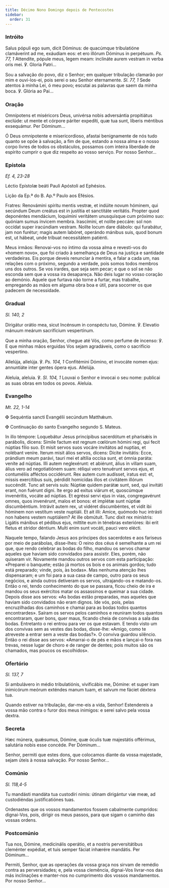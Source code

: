 ```yaml
---
title: Décimo Nono Domingo depois de Pentecostes
sidebar:
  order: 31
---
```


### Intróito

<div class="side-by-side not-content">

Salus pópuli ego sum, dicit Dóminus: de quacúmque tribulatióne clamáverint ad me, exáudiam eos: et ero illórum Dóminus in perpétuum. <em>Ps. 77, 1</em> Attendite, pópule meus, legem meam: inclináte aurem vestram in verba oris mei. ℣. Gloria Patri...

Sou a salvação do povo, diz o Senhor; em qualquer tribulação clamarão por mim e ouvi-los-ei, pois serei o seu Senhor eternamente. <em>Sl. 77, 1</em> Sede atentos à minha Lei, ó meu povo; escutai as palavras que saem da minha boca. ℣. Glória ao Pai...

</div>

### Oração

<div class="side-by-side not-content">

Omnípotens et miséricors Deus, univérsa nobis adversántia propitiátus exclúde: ut mente et córpore páriter expedíti, quæ tua sunt, líberis méntibus exsequámur. Per Dóminum...

Ó Deus omnipotente e misericordioso, afastai benignamente de nós tudo quanto se opõe à salvação, a fim de que, estando a nossa alma e o nosso corpo livres de todos os obstáculos, possamos com inteira liberdade de espírito cumprir o que diz respeito ao vosso serviço. Por nosso Senhor...

</div>

### Epístola

<em>Ef. 4, 23-28</em>

<div class="side-by-side not-content">

Léctio Epístolæ beáti Pauli Apóstoli ad Ephésios.

Lição da Ep.ª do B. Ap.º Paulo aos Efésios.

Fratres: Renovámini spíritu mentis vestræ, et indúite novum hóminem, qui secúndum Deum creátus est in justítia et sanctitáte veritátis. Propter quod deponéntes mendácium, loquímini veritátem unusquísque cum próximo suo: quóniam sumus ínvicem membra. Irascímini, et nolíte peccáre: sol non occídat super iracúndiam vestram. Nolíte locum dare diábolo: qui furabátur, jam non furétur; magis autem labóret, operándo mánibus suis, quod bonum est, ut hábeat, unde tríbuat necessitátem patiénti.

Meus irmãos: Renovai-vos no íntimo da vossa alma e revesti-vos do «homem novo», que foi criado à semelhança de Deus na justiça e santidade verdadeiras. Eis porque deveis renunciar à mentira, e falar a cada um, nas relações com o próximo, segundo a verdade, pois somos todos membros uns dos outros. Se vos irardes, que seja sem pecar; e que o sol se não esconda sem que a vossa ira desapareça. Não deis lugar no vosso coração ao demónio. Aquele que furtava não torne a furtar, mas trabalhe, empregando as mãos em alguma obra boa e útil, para socorrer os que padecem de necessidade.

</div>

### Gradual

<em>Sl. 140, 2</em>

<div class="side-by-side not-content">

Dirigátur orátio mea, sicut Incénsum in conspéctu tuo, Dómine. ℣. Elevatio mánuum meárum sacrifícium vespertínum.

Que a minha oração, Senhor, chegue até Vós, como perfume de incenso: ℣. E que minhas mãos erguidas Vos sejam agradáveis, como o sacrifício vespertino.

Allelúja, allelúja. ℣. <em>Ps. 104, 1</em> Confitémini Dómino, et invocáte nomen ejus: annuntiáte inter gentes ópera ejus. Allelúja.

Aleluia, aleluia. ℣. <em>Sl. 104, 1</em> Louvai o Senhor e invocai o seu nome: publicai as suas obras em todos os povos. Aleluia.

</div>

### Evangelho

<em>Mt. 22, 1-14</em>

<div class="side-by-side not-content">

<span class="cross text-red-500">✠</span> Sequéntia sancti Evangélii secúndum Matthǽum.

<span class="cross text-red-500">✠</span> Continuação do santo Evangelho segundo S. Mateus.

In illo témpore: Loquebátur Jesus princípibus sacerdótum et pharisǽis in parábolis, dicens: Símile factum est regnum cœlórum hómini regi, qui fecit núptias fílio suo. Et misit servos suos vocáre invitátos ad nuptias, et nolébant veníre. Iterum misit álios servos, dicens: Dícite invitátis: Ecce, prándium meum parávi, tauri mei et altília occísa sunt, et ómnia paráta: veníte ad núptias. Illi autem neglexérunt: et abiérunt, álius in villam suam, álius vero ad negotiatiónem suam: réliqui vero tenuérunt servos ejus, et contuméliis afféctos occidérunt. Rex autem cum audísset, iratus est: et, missis exercítibus suis, pérdidit homicídas illos et civitátem illórum succéndit. Tunc ait servis suis: Núptiæ quidem parátæ sunt, sed, qui invitáti erant, non fuérunt digni. Ite ergo ad exitus viárum et, quoscúmque invenéritis, vocáte ad núptias. Et egréssi servi ejus in vias, congregavérunt omnes, quos invenérunt, malos et bonos: et implétæ sunt núptiæ discumbéntium. Intrávit autem rex, ut vidéret discumbéntes, et vidit ibi hóminem non vestítum veste nuptiáli. Et ait illi: Amíce, quómodo huc intrásti non habens vestem nuptiálem? At ille obmútuit. Tunc dixit rex minístris: Ligátis mánibus et pédibus ejus, míttite eum in ténebras exterióres: ibi erit fletus et stridor déntium. Multi enim sunt vocáti, pauci vero elécti.

Naquele tempo, falando Jesus aos príncipes dos sacerdotes e aos fariseus por meio de parábolas, disse-lhes: O reino dos céus é semelhante a um rei que, que rendo celebrar as bodas do filho, mandou os servos chamar aqueles que haviam sido convidados para assistir. Eles, porém, não quiseram vir. Novamente mandou outros servos com esta participação: «Preparei o banquete; estão já mortos os bois e os animais gordos; tudo está preparado; vinde, pois, às bodas». Mas nenhuma atenção lhes dispensaram; e um foi para a sua casa de campo, outro para os seus negócios, e ainda outros detiveram os servos, ultrajando-os e matando-os. Então o rei, tendo conhecimento do que se passara, ficou cheio de ira e mandou os seus exércitos matar os assassinos e queimar a sua cidade. Depois disse aos servos: «As bodas estão preparadas, mas aqueles que haviam sido convidados não eram dignos. Ide vós, pois, pelas encruzilhadas dos caminhos e chamai para as bodas todos quantos encontrardes». Saíram os servos pelos caminhos e reuniram todos quantos encontraram, quer bons, quer maus, ficando cheia de convivas a sala das bodas. Entretanto o rei entrou para ver os que estavam. E tendo visto um dos convivas sem as vestes das bodas, disse-lhe: «Amigo, como te atreveste a entrar sem a veste das bodas?». O conviva guardou silêncio. Então o rei disse aos servos: «Amarrai-o de pés e mãos e lançai-o fora nas trevas, nesse lugar de choro e de ranger de dentes; pois muitos são os chamados, mas poucos os escolhidos».

</div>

### Ofertório

<em>Sl. 137, 7</em>

<div class="side-by-side not-content">

Si ambulávero in médio tribulatiónis, vivificábis me, Dómine: et super iram inimicórum meórum exténdes manum tuam, et salvum me fáciet déxtera tua.

Quando estiver na tribulação, dar-me-eis a vida, Senhor! Estendereis a vossa mão contra o furor dos meus inimigos: e serei salvo pela vossa dextra.

</div>

### Secreta

<div class="side-by-side not-content">

Hæc múnera, quǽsumus, Dómine, quæ óculis tuæ majestátis offérimus, salutária nobis esse concéde. Per Dóminum...

Senhor, permiti que estes dons, que colocamos diante da vossa majestade, sejam úteis à nossa salvação. Por nosso Senhor...

</div>

### Comúnio

<em>Sl. 118,4-5</em>

<div class="side-by-side not-content">

Tu mandásti mandáta tua custodíri nimis: útinam dirigántur viæ meæ, ad custodiéndas justificatiónes tuas.

Ordenastes que os vossos mandamentos fossem cabalmente cumpridos: dignai-Vos, pois, dirigir os meus passos, para que sigam o caminho das vossas ordens.

</div>

### Postcomúnio

<div class="side-by-side not-content">

Tua nos, Dómine, medicinális operátio, et a nostris perversitátibus cleménter expédiat, et tuis semper fáciat inhærére mandátis. Per Dóminum...

Permiti, Senhor, que as operações da vossa graça nos sirvam de remédio contra as perversidades; e, pela vossa clemência, dignai-Vos livrar-nos das más inclinações e manter-nos no cumprimento dos vossos mandamentos. Por nosso Senhor...

</div>
